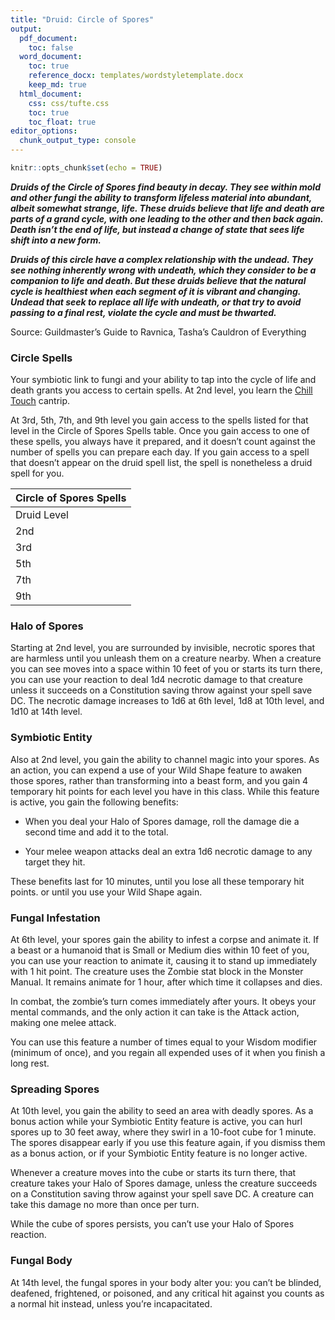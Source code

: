 ```yaml
---
title: "Druid: Circle of Spores"
output:
  pdf_document: 
    toc: false
  word_document:
    toc: true
    reference_docx: templates/wordstyletemplate.docx
    keep_md: true
  html_document:
    css: css/tufte.css
    toc: true
    toc_float: true
editor_options:
  chunk_output_type: console
---
```


```r
knitr::opts_chunk$set(echo = TRUE)
```

***Druids of the Circle of Spores find beauty in decay. They see within mold and other fungi the ability to transform lifeless material into abundant, albeit somewhat strange, life. These druids believe that life and death are parts of a grand cycle, with one leading to the other and then back again. Death isn't the end of life, but instead a change of state that sees life shift into a new form.***

***Druids of this circle have a complex relationship with the undead. They see nothing inherently wrong with undeath, which they consider to be a companion to life and death. But these druids believe that the natural cycle is healthiest when each segment of it is vibrant and changing. Undead that seek to replace all life with undeath, or that try to avoid passing to a final rest, violate the cycle and must be thwarted.***

Source: Guildmaster's Guide to Ravnica, Tasha's Cauldron of Everything

### **Circle Spells**

Your symbiotic link to fungi and your ability to tap into the cycle of life and death grants you access to certain spells. At 2nd level, you learn the [Chill Touch](http://dnd5e.wikidot.com/spell:chill-touch) cantrip.

At 3rd, 5th, 7th, and 9th level you gain access to the spells listed for that level in the Circle of Spores Spells table. Once you gain access to one of these spells, you always have it prepared, and it doesn't count against the number of spells you can prepare each day. If you gain access to a spell that doesn't appear on the druid spell list, the spell is nonetheless a druid spell for you.

| Circle of Spores Spells |
|:------------------------|
| Druid Level             |
| 2nd                     |
| 3rd                     |
| 5th                     |
| 7th                     |
| 9th                     |

### **Halo of Spores**

Starting at 2nd level, you are surrounded by invisible, necrotic spores that are harmless until you unleash them on a creature nearby. When a creature you can see moves into a space within 10 feet of you or starts its turn there, you can use your reaction to deal 1d4 necrotic damage to that creature unless it succeeds on a Constitution saving throw against your spell save DC. The necrotic damage increases to 1d6 at 6th level, 1d8 at 10th level, and 1d10 at 14th level.

### **Symbiotic Entity**

Also at 2nd level, you gain the ability to channel magic into your spores. As an action, you can expend a use of your Wild Shape feature to awaken those spores, rather than transforming into a beast form, and you gain 4 temporary hit points for each level you have in this class. While this feature is active, you gain the following benefits:

-   When you deal your Halo of Spores damage, roll the damage die a second time and add it to the total.

```{=html}
<!-- -->
```
-   Your melee weapon attacks deal an extra 1d6 necrotic damage to any target they hit.

These benefits last for 10 minutes, until you lose all these temporary hit points. or until you use your Wild Shape again.

### **Fungal Infestation**

At 6th level, your spores gain the ability to infest a corpse and animate it. If a beast or a humanoid that is Small or Medium dies within 10 feet of you, you can use your reaction to animate it, causing it to stand up immediately with 1 hit point. The creature uses the Zombie stat block in the Monster Manual. It remains animate for 1 hour, after which time it collapses and dies.

In combat, the zombie's turn comes immediately after yours. It obeys your mental commands, and the only action it can take is the Attack action, making one melee attack.

You can use this feature a number of times equal to your Wisdom modifier (minimum of once), and you regain all expended uses of it when you finish a long rest.

### **Spreading Spores**

At 10th level, you gain the ability to seed an area with deadly spores. As a bonus action while your Symbiotic Entity feature is active, you can hurl spores up to 30 feet away, where they swirl in a 10-foot cube for 1 minute. The spores disappear early if you use this feature again, if you dismiss them as a bonus action, or if your Symbiotic Entity feature is no longer active.

Whenever a creature moves into the cube or starts its turn there, that creature takes your Halo of Spores damage, unless the creature succeeds on a Constitution saving throw against your spell save DC. A creature can take this damage no more than once per turn.

While the cube of spores persists, you can't use your Halo of Spores reaction.

### **Fungal Body**

At 14th level, the fungal spores in your body alter you: you can't be blinded, deafened, frightened, or poisoned, and any critical hit against you counts as a normal hit instead, unless you're incapacitated.
